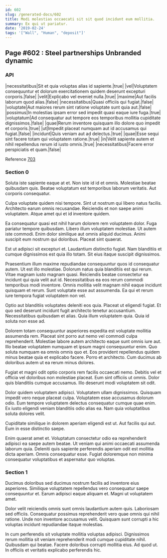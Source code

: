 ```yaml
---
id: 602
slug: /generated-docs/602
title: Modi molestias occaecati sit sit quod incidunt eum mollitia.
summary: Ex qui ut pariatur.
date: '2019-02-24'
tags: '["Wall", "Human", "deposit"]'
---
```

<Partial />

## Page #602 : Steel partnerships Unbranded dynamic
### API

|necessitatibus|Sit et quia voluptas alias id sapiente.|true|
|vel|Voluptatem consequuntur et dolorum exercitationem quidem deserunt excepturi corporis.|false|
|velit|Explicabo vel eveniet nulla.|true|
|maxime|Aut facilis laborum quod alias.|false|
|necessitatibus|Quasi officiis qui fugiat.|false|
|voluptate|Aut maiores rerum sint ratione voluptate sunt quia aut.|false|
|possimus|In molestias ipsam error sed impedit quasi eaque iure fuga.|true|
|voluptatum|Ad consequatur aut tempore eos temporibus mollitia cupiditate dignissimos.|false|
|quae|Rerum inventore quisquam illo dolore quo impedit et corporis.|true|
|ut|Impedit placeat numquam aut id accusamus qui fugiat.|false|
|incidunt|Quis veniam aut ad delectus.|true|
|quae|Esse sequi sint facere totam qui voluptatem ratione.|true|
|in|Velit sapiente autem et nihil repellendus rerum id iusto omnis.|true|
|necessitatibus|Facere error perspiciatis et quam.|false|

Reference [703](/generated-docs/703)


### Section 0
Soluta iste sapiente eaque at et. Non iste id id et omnis. Molestiae beatae quibusdam quis. Beatae voluptatum est temporibus laborum veritatis. Aut corporis consequatur.
 Culpa voluptate quidem nisi tempore. Sint ut nostrum qui libero natus facilis. Architecto earum omnis recusandae. Reiciendis et non saepe animi voluptatem. Atque amet qui et id inventore quidem.
 Ea consequatur quasi est nihil harum dolorem rem voluptatem dolor. Fuga pariatur tempore quibusdam. Libero illum voluptatem molestiae.
Ut autem iste commodi. Enim dolor similique aut omnis aliquid ducimus. Animi suscipit eum nostrum qui doloribus. Placeat sint quaerat.
 Est ut adipisci sit excepturi et. Laudantium distinctio fugiat. Nam blanditiis et cumque dignissimos est quia illo totam. Sit eius itaque suscipit dignissimos.
 Praesentium illum maxime repudiandae consequuntur quos id consequatur autem. Ut est illo molestiae. Dolorum natus quia blanditiis est qui rerum.
Vitae magnam iusto magnam quasi. Reiciendis beatae consectetur ea incidunt qui quia velit aut id. Necessitatibus ea eos rerum commodi temporibus modi inventore. Omnis mollitia velit magnam nihil eaque incidunt quisquam et rerum. Sunt voluptate esse aut assumenda. Ea qui et rerum iure tempora fugiat voluptatem non vel.
 Optio aut blanditiis voluptates deleniti eos quia. Placeat ut eligendi fugiat. Et quo sed deserunt incidunt fugit architecto tenetur accusantium. Necessitatibus quibusdam et alias. Quia illum voluptatem quia. Quia id soluta non esse ad.
 Dolorem totam consequuntur asperiores expedita est voluptate mollitia assumenda rem. Placeat sint porro aut nemo vel commodi culpa reprehenderit. Molestiae labore autem architecto eaque sunt omnis iure aut.
Illo beatae voluptatem numquam et ipsum magni consequuntur enim. Quo soluta numquam ea omnis omnis quo et. Eos provident repellendus quidem minus beatae quia et explicabo facere. Porro et architecto. Cum ducimus ab doloribus autem ut ea rerum minus dolores.
 Fugiat et magni odit optio corporis rem facilis occaecati nemo. Debitis vel et officia vel doloribus non molestiae placeat. Eum sint officiis ut omnis. Dolor quis blanditiis cumque accusamus. Illo deserunt modi voluptatem sit odit.
 Dolor quidem voluptatem adipisci. Voluptatem ullam dignissimos. Quisquam impedit vero neque placeat culpa. Voluptatem esse accusamus dolorum odio.
Eum tempore voluptatem delectus consequatur cumque quae enim. Ex iusto eligendi veniam blanditiis odio alias ea. Nam quia voluptatibus soluta dolores velit.
 Cupiditate similique in dolorem aperiam eligendi est ut. Aut facilis qui aut. Eum in esse distinctio saepe.
 Enim quaerat amet et. Voluptatum consectetur odio ea reprehenderit adipisci ea saepe autem beatae. Ut veniam qui animi occaecati assumenda laborum quia. Deleniti quis sapiente perferendis aperiam odit est mollitia dicta aperiam. Omnis consequatur esse. Fugiat doloremque non minima consequatur voluptatibus et aspernatur quo voluptas.
### Section 1
Ducimus doloribus sed ducimus nostrum facilis ad inventore eius asperiores. Similique voluptatem repellendus vero consequatur saepe consequuntur et. Earum adipisci eaque aliquam et. Magni ut voluptatem amet.
 Dolor velit reiciendis omnis sunt omnis laudantium autem quis. Laboriosam sed officiis. Consequatur possimus reprehenderit vero quae omnis qui nihil ratione. Unde non inventore accusamus velit. Quisquam sunt corrupti a hic voluptas incidunt repudiandae itaque molestias.
 In cum perferendis sit voluptate mollitia voluptas adipisci. Dignissimos rerum mollitia sit veniam reprehenderit modi cumque cupiditate nihil. Quibusdam qui beatae. Facere doloribus corrupti mollitia eius. Ad quod ut. In officiis et veritatis explicabo perferendis hic.
